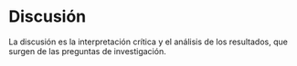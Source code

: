 # Discusión

La discusión es la interpretación crítica y el análisis de los resultados, que surgen de las preguntas de investigación.
